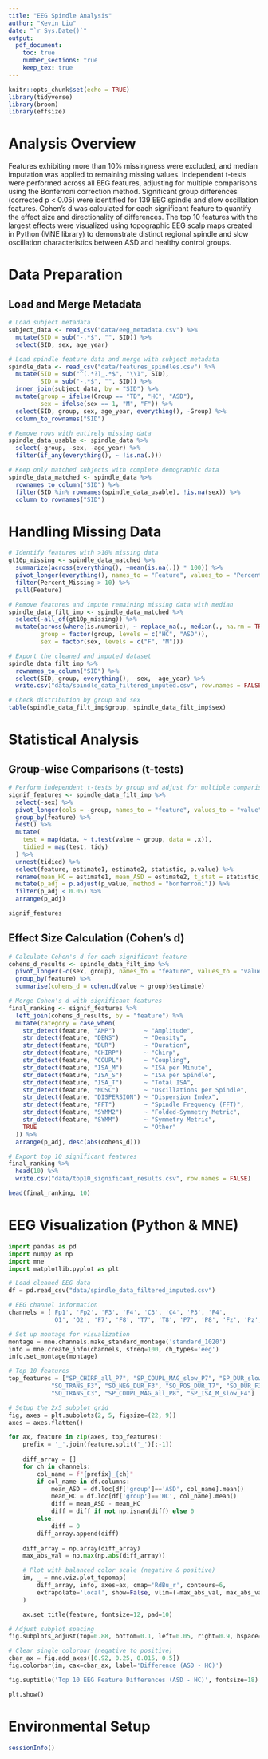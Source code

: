 ```yaml
---
title: "EEG Spindle Analysis"
author: "Kevin Liu"
date: "`r Sys.Date()`"
output: 
  pdf_document: 
    toc: true
    number_sections: true
    keep_tex: true
---
```


```r
knitr::opts_chunk$set(echo = TRUE)
library(tidyverse)
library(broom)
library(effsize)
```

# Analysis Overview

Features exhibiting more than 10% missingness were excluded, and median imputation was applied to remaining missing values. Independent t-tests were performed across all EEG features, adjusting for multiple comparisons using the Bonferroni correction method. Significant group differences (corrected p < 0.05) were identified for 139 EEG spindle and slow oscillation features. Cohen’s d was calculated for each significant feature to quantify the effect size and directionality of differences. The top 10 features with the largest effects were visualized using topographic EEG scalp maps created in Python (MNE library) to demonstrate distinct regional spindle and slow oscillation characteristics between ASD and healthy control groups.

\newpage

# Data Preparation

## Load and Merge Metadata

```r
# Load subject metadata
subject_data <- read_csv("data/eeg_metadata.csv") %>% 
  mutate(SID = sub("-.*$", "", SID)) %>% 
  select(SID, sex, age_year)

# Load spindle feature data and merge with subject metadata
spindle_data <- read_csv("data/features_spindles.csv") %>% 
  mutate(SID = sub("^(.*?)_.*$", "\\1", SID),
         SID = sub("-.*$", "", SID)) %>% 
  inner_join(subject_data, by = "SID") %>% 
  mutate(group = ifelse(Group == "TD", "HC", "ASD"),
         sex = ifelse(sex == 1, "M", "F")) %>% 
  select(SID, group, sex, age_year, everything(), -Group) %>% 
  column_to_rownames("SID")

# Remove rows with entirely missing data
spindle_data_usable <- spindle_data %>% 
  select(-group, -sex, -age_year) %>% 
  filter(if_any(everything(), ~ !is.na(.)))

# Keep only matched subjects with complete demographic data
spindle_data_matched <- spindle_data %>% 
  rownames_to_column("SID") %>% 
  filter(SID %in% rownames(spindle_data_usable), !is.na(sex)) %>% 
  column_to_rownames("SID")
```

\newpage

# Handling Missing Data

```r
# Identify features with >10% missing data
gt10p_missing <- spindle_data_matched %>%
  summarize(across(everything(), ~mean(is.na(.)) * 100)) %>%
  pivot_longer(everything(), names_to = "Feature", values_to = "Percent_Missing") %>%
  filter(Percent_Missing > 10) %>% 
  pull(Feature)

# Remove features and impute remaining missing data with median
spindle_data_filt_imp <- spindle_data_matched %>%
  select(-all_of(gt10p_missing)) %>% 
  mutate(across(where(is.numeric), ~ replace_na(., median(., na.rm = TRUE))),
         group = factor(group, levels = c("HC", "ASD")),
         sex = factor(sex, levels = c("F", "M")))

# Export the cleaned and imputed dataset
spindle_data_filt_imp %>% 
  rownames_to_column("SID") %>%
  select(SID, group, everything(), -sex, -age_year) %>% 
  write.csv("data/spindle_data_filtered_imputed.csv", row.names = FALSE)

# Check distribution by group and sex
table(spindle_data_filt_imp$group, spindle_data_filt_imp$sex)
```

\newpage

# Statistical Analysis

## Group-wise Comparisons (t-tests)

```r
# Perform independent t-tests by group and adjust for multiple comparisons
signif_features <- spindle_data_filt_imp %>%
  select(-sex) %>% 
  pivot_longer(cols = -group, names_to = "feature", values_to = "value") %>%
  group_by(feature) %>%
  nest() %>%
  mutate(
    test = map(data, ~ t.test(value ~ group, data = .x)),
    tidied = map(test, tidy)
  ) %>%
  unnest(tidied) %>%
  select(feature, estimate1, estimate2, statistic, p.value) %>%
  rename(mean_HC = estimate1, mean_ASD = estimate2, t_stat = statistic, p_value = p.value) %>%
  mutate(p_adj = p.adjust(p_value, method = "bonferroni")) %>%
  filter(p_adj < 0.05) %>%
  arrange(p_adj)

signif_features
```

\newpage

## Effect Size Calculation (Cohen's d)

```r
# Calculate Cohen's d for each significant feature
cohens_d_results <- spindle_data_filt_imp %>% 
  pivot_longer(-c(sex, group), names_to = "feature", values_to = "value") %>%
  group_by(feature) %>%
  summarise(cohens_d = cohen.d(value ~ group)$estimate)

# Merge Cohen's d with significant features
final_ranking <- signif_features %>%
  left_join(cohens_d_results, by = "feature") %>%
  mutate(category = case_when(
    str_detect(feature, "AMP")        ~ "Amplitude",
    str_detect(feature, "DENS")       ~ "Density",
    str_detect(feature, "DUR")        ~ "Duration",
    str_detect(feature, "CHIRP")      ~ "Chirp",
    str_detect(feature, "COUPL")      ~ "Coupling",
    str_detect(feature, "ISA_M")      ~ "ISA per Minute",
    str_detect(feature, "ISA_S")      ~ "ISA per Spindle",
    str_detect(feature, "ISA_T")      ~ "Total ISA",
    str_detect(feature, "NOSC")       ~ "Oscillations per Spindle",
    str_detect(feature, "DISPERSION") ~ "Dispersion Index",
    str_detect(feature, "FFT")        ~ "Spindle Frequency (FFT)",
    str_detect(feature, "SYMM2")      ~ "Folded-Symmetry Metric",
    str_detect(feature, "SYMM")       ~ "Symmetry Metric",
    TRUE                              ~ "Other"
  )) %>%
  arrange(p_adj, desc(abs(cohens_d)))

# Export top 10 significant features
final_ranking %>% 
  head(10) %>% 
  write.csv("data/top10_significant_results.csv", row.names = FALSE)

head(final_ranking, 10)
```

\newpage

# EEG Visualization (Python & MNE)

```python
import pandas as pd
import numpy as np
import mne
import matplotlib.pyplot as plt

# Load cleaned EEG data
df = pd.read_csv("data/spindle_data_filtered_imputed.csv")

# EEG channel information
channels = ['Fp1', 'Fp2', 'F3', 'F4', 'C3', 'C4', 'P3', 'P4',
            'O1', 'O2', 'F7', 'F8', 'T7', 'T8', 'P7', 'P8', 'Fz', 'Pz', 'Oz']

# Set up montage for visualization
montage = mne.channels.make_standard_montage('standard_1020')
info = mne.create_info(channels, sfreq=100, ch_types='eeg')
info.set_montage(montage)

# Top 10 features
top_features = ["SP_CHIRP_all_P7", "SP_COUPL_MAG_slow_P7", "SP_DUR_slow_Fp2",
            "SO_TRANS_F3", "SO_NEG_DUR_F3", "SO_POS_DUR_T7", "SO_DUR_F3",
            "SO_TRANS_C3", "SP_COUPL_MAG_all_P8", "SP_ISA_M_slow_F4"]

# Setup the 2x5 subplot grid
fig, axes = plt.subplots(2, 5, figsize=(22, 9))
axes = axes.flatten()

for ax, feature in zip(axes, top_features):
    prefix = '_'.join(feature.split('_')[:-1])
    
    diff_array = []
    for ch in channels:
        col_name = f"{prefix}_{ch}"
        if col_name in df.columns:
            mean_ASD = df.loc[df['group']=='ASD', col_name].mean()
            mean_HC = df.loc[df['group']=='HC', col_name].mean()
            diff = mean_ASD - mean_HC
            diff = diff if not np.isnan(diff) else 0
        else:
            diff = 0
        diff_array.append(diff)
    
    diff_array = np.array(diff_array)
    max_abs_val = np.max(np.abs(diff_array))

    # Plot with balanced color scale (negative & positive)
    im, _ = mne.viz.plot_topomap(
        diff_array, info, axes=ax, cmap='RdBu_r', contours=6,
        extrapolate='local', show=False, vlim=(-max_abs_val, max_abs_val)
    )

    ax.set_title(feature, fontsize=12, pad=10)

# Adjust subplot spacing
fig.subplots_adjust(top=0.88, bottom=0.1, left=0.05, right=0.9, hspace=0.3, wspace=0.2)

# Clear single colorbar (negative to positive)
cbar_ax = fig.add_axes([0.92, 0.25, 0.015, 0.5])
fig.colorbar(im, cax=cbar_ax, label='Difference (ASD - HC)')

fig.suptitle('Top 10 EEG Feature Differences (ASD - HC)', fontsize=18)

plt.show()
```

\newpage

# Environmental Setup

```r
sessionInfo()
```
